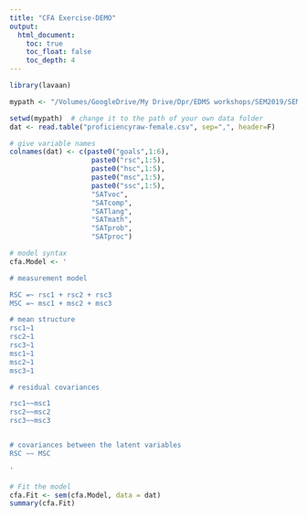 ```yaml
---
title: "CFA Exercise-DEMO"
output:
  html_document:
    toc: true
    toc_float: false
    toc_depth: 4
---
```


```r
library(lavaan)
```

```r
mypath <- "/Volumes/GoogleDrive/My Drive/Dpr/EDMS workshops/SEM2019/SEM First Course Mplus 2019/Mplus Examples"
```

```r
setwd(mypath)  # change it to the path of your own data folder
dat <- read.table("proficiencyraw-female.csv", sep=",", header=F)

# give variable names
colnames(dat) <- c(paste0("goals",1:6), 
                    paste0("rsc",1:5), 
                    paste0("hsc",1:5), 
                    paste0("msc",1:5), 
                    paste0("ssc",1:5), 
                    "SATvoc", 
                    "SATcomp", 
                    "SATlang", 
                    "SATmath", 
                    "SATprob", 
                    "SATproc")

# model syntax
cfa.Model <- '

# measurement model

RSC =~ rsc1 + rsc2 + rsc3
MSC =~ msc1 + msc2 + msc3

# mean structure
rsc1~1
rsc2~1
rsc3~1
msc1~1
msc2~1
msc3~1

# residual covariances

rsc1~~msc1
rsc2~~msc2
rsc3~~msc3


# covariances between the latent variables
RSC ~~ MSC 

'

# Fit the model
cfa.Fit <- sem(cfa.Model, data = dat)
summary(cfa.Fit)

```
